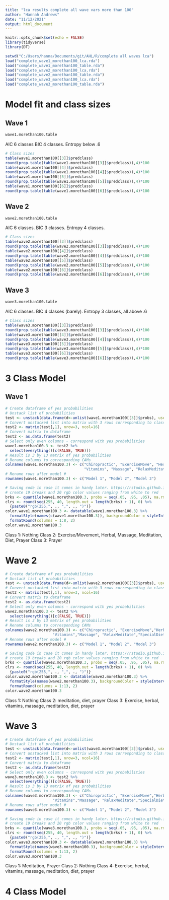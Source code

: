 ```yaml
---
title: "lca results complete all wave vars more than 100"
author: "Hannah Andrews"
date: "11/12/2021"
output: html_document
---
```


```r
knitr::opts_chunk$set(echo = FALSE)
library(tidyverse)
library(DT)

setwd("C:/Users/hanna/Documents/git/AHL/R/complete all waves lca")
load("complete_wave1_morethan100_lca.rda")
load("complete_wave1_morethan100_table.rda")
load("complete_wave2_morethan100_lca.rda")
load("complete_wave2_morethan100_table.rda")
load("complete_wave3_morethan100_lca.rda")
load("complete_wave3_morethan100_table.rda")
```

# Model fit and class sizes

## Wave 1 
```r
wave1.morethan100.table
```
AIC 6 classes BIC 4 classes. Entropy below .6 
```r
# Class sizes
table(wave1.morethan100[[3]]$predclass)
round(prop.table(table(wave1.morethan100[[3]]$predclass)),4)*100
table(wave1.morethan100[[4]]$predclass)
round(prop.table(table(wave1.morethan100[[4]]$predclass)),4)*100
table(wave1.morethan100[[5]]$predclass)
round(prop.table(table(wave1.morethan100[[5]]$predclass)),4)*100
table(wave1.morethan100[[6]]$predclass)
round(prop.table(table(wave1.morethan100[[6]]$predclass)),4)*100
```

## Wave 2 
```r
wave2.morethan100.table
```
AIC 6 classes. BIC 3 classes. Entropy 4 classes. 

```r
# Class sizes
table(wave2.morethan100[[3]]$predclass)
round(prop.table(table(wave2.morethan100[[3]]$predclass)),4)*100
table(wave2.morethan100[[4]]$predclass)
round(prop.table(table(wave2.morethan100[[4]]$predclass)),4)*100
table(wave2.morethan100[[5]]$predclass)
round(prop.table(table(wave2.morethan100[[5]]$predclass)),4)*100
table(wave2.morethan100[[6]]$predclass)
round(prop.table(table(wave2.morethan100[[6]]$predclass)),4)*100
```

## Wave 3 
```r
wave3.morethan100.table
```
AIC 6 classes. BIC 4 classes (barely). Entropy 3 classes, all above .6 

```r
# Class sizes
table(wave3.morethan100[[3]]$predclass)
round(prop.table(table(wave3.morethan100[[3]]$predclass)),4)*100
table(wave3.morethan100[[4]]$predclass)
round(prop.table(table(wave3.morethan100[[4]]$predclass)),4)*100
table(wave3.morethan100[[5]]$predclass)
round(prop.table(table(wave3.morethan100[[5]]$predclass)),4)*100
table(wave3.morethan100[[6]]$predclass)
round(prop.table(table(wave3.morethan100[[6]]$predclass)),4)*100
```

# 3 Class Model 

## Wave 1
```r
# Create dataframe of yes probabilities 
# Unstack list of probabilities
test <- unstack(data.frame(d<-unlist(wave1.morethan100[[3]]$probs), use.names = TRUE))
# Convert unstacked list into matrix with 3 rows corresponding to classes and 26 columns corresponding to no yes probabilities
test2 <- matrix(test[,1], nrow=3, ncol=16)
# Convert matrix to dataframe
test2 <- as.data.frame(test2)
# Select only even columns - correspond with yes probabilities
wave1.morethan100.3 <- test2 %>%
  select(everything()[c(FALSE, TRUE)])
# Result is 3 by 13 matrix of yes probabilities 
# Rename columns to corresponding CAMs
colnames(wave1.morethan100.3) <- c("Chiropractic", "ExerciseMove", "Herbal",
                                   "Vitamins", "Massage", "RelaxMeditate", "SpecialDiet", "PraySpirit")
# Rename rows after model #
rownames(wave1.morethan100.3) <- c("Model 1", "Model 2", "Model 3")

# Saving code in case it comes in handy later. https://rstudio.github.io/DT/010-style.html
# create 19 breaks and 20 rgb color values ranging from white to red
brks <- quantile(wave1.morethan100.3, probs = seq(.05, .95, .05), na.rm = TRUE)
clrs <- round(seq(255, 40, length.out = length(brks) + 1), 0) %>%
  {paste0("rgb(255,", ., ",", ., ")")}
color.wave1.morethan100.3 <- datatable(wave1.morethan100.3) %>% 
  formatStyle(names(c(wave1.morethan100.3)), backgroundColor = styleInterval(brks, clrs)) %>% 
  formatRound(columns = 1:8, 2)
color.wave1.morethan100.3
```
Class 1: Nothing 
Class 2: Exercise/Movement, Herbal, Massage, Meditation, Diet, Prayer
Class 3: Prayer 

# Wave 2
```r
# Create dataframe of yes probabilities 
# Unstack list of probabilities
test <- unstack(data.frame(d<-unlist(wave2.morethan100[[3]]$probs), use.names = TRUE))
# Convert unstacked list into matrix with 3 rows corresponding to classes and 26 columns corresponding to no yes probabilities
test2 <- matrix(test[,1], nrow=3, ncol=16)
# Convert matrix to dataframe
test2 <- as.data.frame(test2)
# Select only even columns - correspond with yes probabilities
wave2.morethan100.3 <- test2 %>%
  select(everything()[c(FALSE, TRUE)])
# Result is 3 by 13 matrix of yes probabilities 
# Rename columns to corresponding CAMs
colnames(wave2.morethan100.3) <- c("Chiropractic", "ExerciseMove","Herbal",
                     "Vitamins","Massage", "RelaxMeditate","SpecialDiet","PraySpirit")
# Rename rows after model #
rownames(wave2.morethan100.3) <- c("Model 1", "Model 2", "Model 3")

# Saving code in case it comes in handy later. https://rstudio.github.io/DT/010-style.html
# create 19 breaks and 20 rgb color values ranging from white to red
brks <- quantile(wave2.morethan100.3, probs = seq(.05, .95, .05), na.rm = TRUE)
clrs <- round(seq(255, 40, length.out = length(brks) + 1), 0) %>%
  {paste0("rgb(255,", ., ",", ., ")")}
color.wave2.morethan100.3 <- datatable(wave2.morethan100.3) %>% 
  formatStyle(names(wave2.morethan100.3), backgroundColor = styleInterval(brks, clrs)) %>% 
  formatRound(columns = 1:13, 2)
color.wave2.morethan100.3
```

Class 1: Nothing 
Class 2: meditation, diet, prayer 
Class 3: Exercise, herbal, vitamins, massage, meditation, diet, prayer 

# Wave 3
```r
# Create dataframe of yes probabilities 
# Unstack list of probabilities
test <- unstack(data.frame(d<-unlist(wave3.morethan100[[3]]$probs), use.names = TRUE))
# Convert unstacked list into matrix with 3 rows corresponding to classes and 26 columns corresponding to no yes probabilities
test2 <- matrix(test[,1], nrow=3, ncol=16)
# Convert matrix to dataframe
test2 <- as.data.frame(test2)
# Select only even columns - correspond with yes probabilities
wave3.morethan100.3 <- test2 %>%
  select(everything()[c(FALSE, TRUE)])
# Result is 3 by 13 matrix of yes probabilities 
# Rename columns to corresponding CAMs
colnames(wave3.morethan100.3) <- c("Chiropractic", "ExerciseMove","Herbal",
                     "Vitamins","Massage", "RelaxMeditate","SpecialDiet","PraySpirit")
# Rename rows after model #
rownames(wave3.morethan100.3) <- c("Model 1", "Model 2", "Model 3")

# Saving code in case it comes in handy later. https://rstudio.github.io/DT/010-style.html
# create 19 breaks and 20 rgb color values ranging from white to red
brks <- quantile(wave3.morethan100.3, probs = seq(.05, .95, .05), na.rm = TRUE)
clrs <- round(seq(255, 40, length.out = length(brks) + 1), 0) %>%
  {paste0("rgb(255,", ., ",", ., ")")}
color.wave3.morethan100.3 <- datatable(wave3.morethan100.3) %>% 
  formatStyle(names(wave3.morethan100.3), backgroundColor = styleInterval(brks, clrs)) %>% 
  formatRound(columns = 1:13, 2)
color.wave3.morethan100.3
```
Class 1: Meditation, Prayer 
Class 2: Nothing 
Class 4: Exercise, herbal, vitamins, massage, meditation, diet, prayer 

# 4 Class Model 
